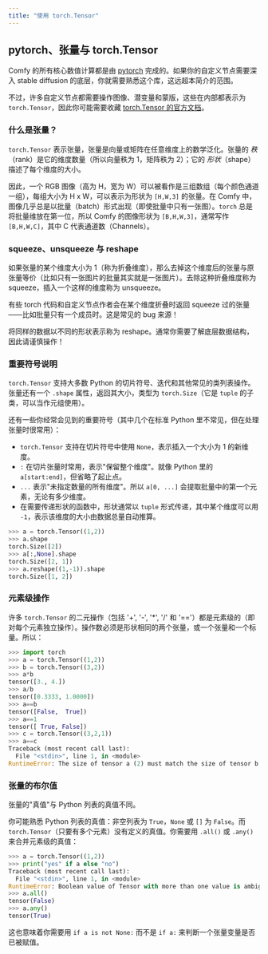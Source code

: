```yaml
---
title: "使用 torch.Tensor"
---
```


## pytorch、张量与 torch.Tensor

Comfy 的所有核心数值计算都是由 [pytorch](https://pytorch.org/) 完成的。如果你的自定义节点需要深入 stable diffusion 的底层，你就需要熟悉这个库，这远超本简介的范围。

不过，许多自定义节点都需要操作图像、潜变量和蒙版，这些在内部都表示为 `torch.Tensor`，因此你可能需要收藏
[torch.Tensor 的官方文档](https://pytorch.org/docs/stable/tensors.html)。

### 什么是张量？

`torch.Tensor` 表示张量，张量是向量或矩阵在任意维度上的数学泛化。张量的 _秩_（rank）是它的维度数量（所以向量秩为 1，矩阵秩为 2）；它的 _形状_（shape）描述了每个维度的大小。

因此，一个 RGB 图像（高为 H，宽为 W）可以被看作是三组数组（每个颜色通道一组），每组大小为 H x W，可以表示为形状为 `[H,W,3]` 的张量。在 Comfy 中，图像几乎总是以批量（batch）形式出现（即使批量中只有一张图）。`torch` 总是将批量维放在第一位，所以 Comfy 的图像形状为 `[B,H,W,3]`，通常写作 `[B,H,W,C]`，其中 C 代表通道数（Channels）。

### squeeze、unsqueeze 与 reshape

如果张量的某个维度大小为 1（称为折叠维度），那么去掉这个维度后的张量与原张量等价（比如只有一张图片的批量其实就是一张图片）。去除这种折叠维度称为 squeeze，插入一个这样的维度称为 unsqueeze。

<Warning>有些 torch 代码和自定义节点作者会在某个维度折叠时返回 squeeze 过的张量——比如批量只有一个成员时。这是常见的 bug 来源！</Warning>

将同样的数据以不同的形状表示称为 reshape。通常你需要了解底层数据结构，因此请谨慎操作！

### 重要符号说明

`torch.Tensor` 支持大多数 Python 的切片符号、迭代和其他常见的类列表操作。张量还有一个 `.shape` 属性，返回其大小，类型为 `torch.Size`（它是 `tuple` 的子类，可以当作元组使用）。

还有一些你经常会见到的重要符号（其中几个在标准 Python 里不常见，但在处理张量时很常用）：

- `torch.Tensor` 支持在切片符号中使用 `None`，表示插入一个大小为 1 的新维度。
- `:` 在切片张量时常用，表示"保留整个维度"。就像 Python 里的 `a[start:end]`，但省略了起止点。
- `...` 表示"未指定数量的所有维度"。所以 `a[0, ...]` 会提取批量中的第一个元素，无论有多少维度。
- 在需要传递形状的函数中，形状通常以 `tuple` 形式传递，其中某个维度可以用 `-1`，表示该维度的大小由数据总量自动推算。

```python
>>> a = torch.Tensor((1,2))
>>> a.shape
torch.Size([2])
>>> a[:,None].shape 
torch.Size([2, 1])
>>> a.reshape((1,-1)).shape
torch.Size([1, 2])
```

### 元素级操作

许多 `torch.Tensor` 的二元操作（包括 '+', '-', '*', '/' 和 '=='）都是元素级的（即对每个元素独立操作）。操作数必须是形状相同的两个张量，或一个张量和一个标量。所以：

```python
>>> import torch
>>> a = torch.Tensor((1,2))
>>> b = torch.Tensor((3,2))
>>> a*b
tensor([3., 4.])
>>> a/b
tensor([0.3333, 1.0000])
>>> a==b
tensor([False,  True])
>>> a==1
tensor([ True, False])
>>> c = torch.Tensor((3,2,1)) 
>>> a==c
Traceback (most recent call last):
  File "<stdin>", line 1, in <module>
RuntimeError: The size of tensor a (2) must match the size of tensor b (3) at non-singleton dimension 0
```

### 张量的布尔值

<Warning>张量的"真值"与 Python 列表的真值不同。</Warning>

你可能熟悉 Python 列表的真值：非空列表为 `True`，`None` 或 `[]` 为 `False`。而 `torch.Tensor`（只要有多个元素）没有定义的真值。你需要用 `.all()` 或 `.any()` 来合并元素级的真值：

```python
>>> a = torch.Tensor((1,2))
>>> print("yes" if a else "no")
Traceback (most recent call last):
  File "<stdin>", line 1, in <module>
RuntimeError: Boolean value of Tensor with more than one value is ambiguous
>>> a.all()
tensor(False)
>>> a.any()
tensor(True)
```

这也意味着你需要用 `if a is not None:` 而不是 `if a:` 来判断一个张量变量是否已被赋值。
